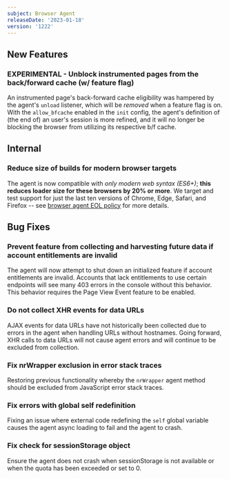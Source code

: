 ```yaml
---
subject: Browser Agent
releaseDate: '2023-01-18'
version: '1222'
---
```


## New Features
### EXPERIMENTAL - Unblock instrumented pages from the back/forward cache (w/ feature flag)
An instrumented page's back-forward cache eligibility was hampered by the agent's `unload` listener, which will be _removed_ when a feature flag is on. With the `allow_bfcache` enabled in the `init` config, the agent's definition of (the end of) an user's session is more refined, and it will no longer be blocking the browser from utilizing its respective b/f cache.

## Internal
### Reduce size of builds for modern browser targets
The agent is now compatible with _only modern web syntax (ES6+)_; **this reduces loader size for these browsers by 20% or more**. We target and test support for just the last ten versions of Chrome, Edge, Safari, and Firefox -- see [browser agent EOL policy](https://docs.newrelic.com/docs/browser/browser-monitoring/getting-started/browser-agent-eol-policy/) for more details.

## Bug Fixes
### Prevent feature from collecting and harvesting future data if account entitlements are invalid
The agent will now attempt to shut down an initialized feature if account entitlements are invalid. Accounts that lack entitlements to use certain endpoints will see many 403 errors in the console without this behavior. This behavior requires the Page View Event feature to be enabled.

### Do not collect XHR events for data URLs
AJAX events for data URLs have not historically been collected due to errors in the agent when handling URLs without hostnames. Going forward, XHR calls to data URLs will not cause agent errors and will continue to be excluded from collection.

### Fix nrWrapper exclusion in error stack traces
Restoring previous functionality whereby the `nrWrapper` agent method should be excluded from JavaScript error stack traces.

### Fix errors with global self redefinition
Fixing an issue where external code redefining the `self` global variable causes the agent async loading to fail and the agent to crash.

### Fix check for sessionStorage object
Ensure the agent does not crash when sessionStorage is not available or when the quota has been exceeded or set to 0.
